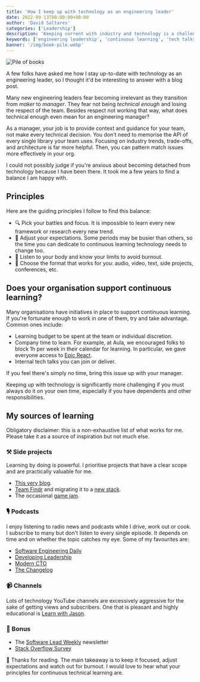```yaml
---
title: 'How I keep up with technology as an engineering leader'
date: 2022-09-13T00:00:00+00:00
author: 'David Saltares'
categories: ['Leadership']
description: 'Keeping current with industry and technology is a challenge for engineering leaders. Here are some of the principles and sources I follow to do that.'
keywords: ['engineering leadership', 'continuous learning', 'tech talks']
banner: '/img/book-pile.webp'
---
```


![Pile of books](/img/book-pile.webp)

A few folks have asked me how I stay up-to-date with technology as an engineering leader, so I thought it'd be interesting to answer with a blog post.

Many new engineering leaders fear becoming irrelevant as they transition from _maker_ to _manager_. They fear not being _technical enough_ and losing the respect of the team. Besides respect not working that way, what does technical enough even mean for an engineering manager?

As a manager, your job is to provide context and guidance for your team, not make every technical decision. You don't need to memorise the API of every single library your team uses. Focusing on industry trends, trade-offs, and architecture is far more helpful. Then, you can pattern match issues more effectively in your org.

I could not possibly judge if you're anxious about becoming detached from technology because I have been there. It took me a few years to find a balance I am happy with.

## Principles

Here are the guiding principles I follow to find this balance:

- 🔍 Pick your battles and focus. It is impossible to learn every new framework or research every new trend.
- 🌊 Adjust your expectations. Some periods may be busier than others, so the time you can dedicate to continuous learning technology needs to change too.
- 🧘 Listen to your body and know your limits to avoid burnout.
- 🔋 Choose the format that works for you: audio, video, text, side projects, conferences, etc.

## Does your organisation support continuous learning?

Many organisations have initiatives in place to support continuous learning. If you're fortunate enough to work in one of them, try and take advantage. Common ones include:

- Learning budget to be spent at the team or individual discretion.
- Company time to learn. For example, at Aula, we encouraged folks to block 1h per week in their calendar for learning. In particular, we gave everyone access to [Epic React](https://epicreact.dev/).
- Internal tech talks you can join or deliver.

If you feel there's simply no time, bring this issue up with your manager.

Keeping up with technology is significantly more challenging if you must always do it on your own time, especially if you have dependents and other responsibilities.

## My sources of learning

Obligatory disclaimer: this is a non-exhaustive list of what works for me. Please take it as a source of inspiration but not much else.

### ⚒️ Side projects

Learning by doing is powerful. I prioritise projects that have a clear scope and are practically valuable for me.

- [This very blog](https://twitter.com/d_saltares/status/1566831204782972930).
- [Team Findr](https://saltares.com/team-findr) and migrating it to a [new stack](https://saltares.com/migrating-teamfindr-from-cra-express-aws-to-nextjs-vercel).
- The occasional [game jam](https://saltares.com/game-jams).

### 🎙️ Podcasts

I enjoy listening to radio news and podcasts while I drive, work out or cook. I subscribe to many but don't listen to every single episode. It depends on time and on whether the topic catches my eye. Some of my favourites are:

- [Software Engineering Daily](https://softwareengineeringdaily.com/category/all-episodes/exclusive-content/Podcast/)
- [Developing Leadership](https://www.developingleadership.co/)
- [Modern CTO](https://moderncto.io/)
- [The Changelog](https://changelog.com/podcast)

### 📹 Channels

Lots of technology YouTube channels are excessively aggressive for the sake of getting views and subscribers. One that is pleasant and highly educational is [Learn with Jason](https://www.learnwithjason.dev/).

### 🧰 Bonus

- The [Software Lead Weekly](https://softwareleadweekly.com/) newsletter
- [Stack Overflow Survey](https://survey.stackoverflow.co/)

🙌 Thanks for reading. The main takeaway is to keep it focused, adjust expectations and watch out for burnout. I would love to hear what your principles for continuous technical learning are.
